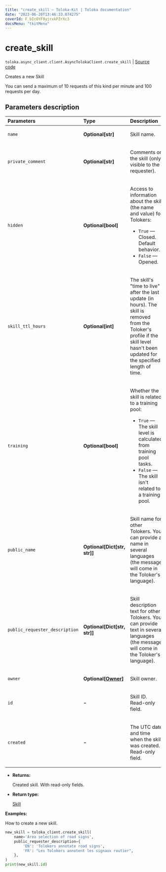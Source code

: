 ```yaml
---
title: "create_skill — Toloka-Kit | Toloka documentation"
date: "2023-06-20T13:46:33.074275"
coverId: F_bIcOYF9yjrxkPZrXc3
docsMenu: "tkitMenu"
---
```


# create_skill

`toloka.async_client.client.AsyncTolokaClient.create_skill` | [Source code](https://github.com/Toloka/toloka-kit/blob/v1.2.0/src/client/__init__.py#L0)

Creates a new Skill

You can send a maximum of 10 requests of this kind per minute and 100 requests per day.

## Parameters description

| Parameters | Type | Description |
| :----------| :----| :-----------|
`name`|**Optional\[str\]**|<p>Skill name.</p>
`private_comment`|**Optional\[str\]**|<p>Comments on the skill (only visible to the requester).</p>
`hidden`|**Optional\[bool\]**|<p>Access to information about the skill (the name and value) for Tolokers:</p> <ul> <li>`True` — Closed. Default behavior.</li> <li>`False` — Opened.</li> </ul>
`skill_ttl_hours`|**Optional\[int\]**|<p>The skill's &quot;time to live&quot; after the last update (in hours). The skill is removed from the Toloker's profile if the skill level hasn't been updated for the specified length of time.</p>
`training`|**Optional\[bool\]**|<p>Whether the skill is related to a training pool:</p> <ul> <li>`True` — The skill level is calculated from training pool tasks.</li> <li>`False` — The skill isn't related to a training pool.</li> </ul>
`public_name`|**Optional\[Dict\[str, str\]\]**|<p>Skill name for other Tolokers. You can provide a name in several languages (the message will come in the Toloker's language).</p>
`public_requester_description`|**Optional\[Dict\[str, str\]\]**|<p>Skill description text for other Tolokers. You can provide text in several languages (the message will come in the Toloker's language).</p>
`owner`|**Optional\[[Owner](/docs/toloka-kit/reference/toloka.client.owner.Owner)\]**|<p>Skill owner.</p>
`id`|**-**|<p>Skill ID. Read-only field.</p>
`created`|**-**|<p>The UTC date and time when the skill was created. Read-only field.</p>

* **Returns:**

  Created skill. With read-only fields.

* **Return type:**

  [Skill](/docs/toloka-kit/reference/toloka.client.skill.Skill)

**Examples:**

How to create a new skill.

```python
new_skill = toloka_client.create_skill(
    name='Area selection of road signs',
    public_requester_description={
        'EN': 'Tolokers annotate road signs',
        'FR': "Les Tolokers annotent les signaux routier",
    },
)
print(new_skill.id)
```